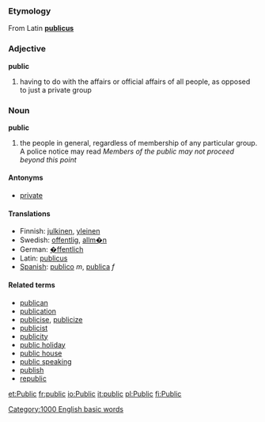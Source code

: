 ===Etymology===
From Latin '''[[publicus]]'''

===Adjective===
'''public'''

# having to do with the affairs or official affairs of all people, as opposed to just a private group

===Noun===
'''public'''

# the people in general, regardless of membership of any particular group. A police notice may read ''Members of the public may not proceed beyond this point''

====Antonyms====
*[[private]]

====Translations====

*Finnish: [[julkinen]], [[yleinen]]
*Swedish: [[offentlig]], [[allm�n]]
*German: [[�ffentlich]]
*Latin: [[publicus]]
*[[Spanish]]:  [[publico]] ''m'', [[publica]] ''f''

====Related terms====
*[[publican]]
*[[publication]]
*[[publicise]], [[publicize]]
*[[publicist]]
*[[publicity]]
*[[public holiday]]
*[[public house]]
*[[public speaking]]
*[[publish]]
*[[republic]]

[[Category:1000 English basic words]]

[[et:Public]]
[[fr:public]]
[[io:Public]]
[[it:public]]
[[pl:Public]]
[[fi:Public]]